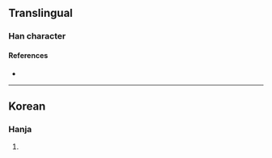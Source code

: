 {{character info}}
==Translingual==

===Han character===
{{Han char|rn=5|rad=乙|as=06|sn=7|four=40717|canj=JPN|ids=⿱老乙}}

====References====
* {{Han ref|kx=0084.161|dkj=|dj=|hdz=|uh=3417|ud=13335|bh=|bd=}}

----

==Korean==

===Hanja===
{{ko-hanja|hangeul=놀|rv=nol|mr=nol|y=nol}}

# {{rfdef|ko|sort=乙06}}